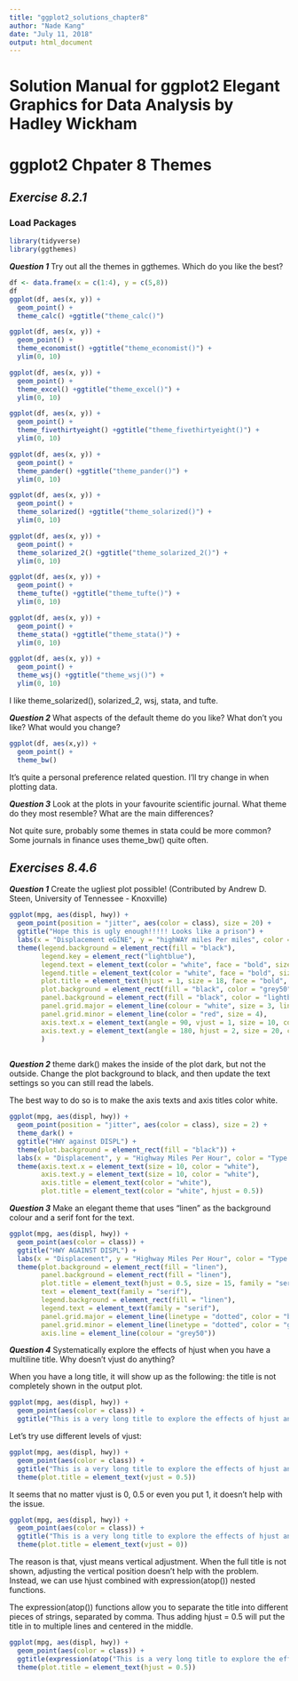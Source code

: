 ```yaml
---
title: "ggplot2_solutions_chapter8"
author: "Nade Kang"
date: "July 11, 2018"
output: html_document
---
```


# Solution Manual for ggplot2 Elegant Graphics for Data Analysis by Hadley Wickham
# ggplot2 Chpater 8 Themes

## *Exercise 8.2.1*
### Load Packages
```r
library(tidyverse)
library(ggthemes)
```

**_Question 1_** Try out all the themes in ggthemes. Which do you like the best?
```r
df <- data.frame(x = c(1:4), y = c(5,8))
df
ggplot(df, aes(x, y)) +
  geom_point() +
  theme_calc() +ggtitle("theme_calc()")

ggplot(df, aes(x, y)) +
  geom_point() +
  theme_economist() +ggtitle("theme_economist()") +
  ylim(0, 10)

ggplot(df, aes(x, y)) +
  geom_point() +
  theme_excel() +ggtitle("theme_excel()") +
  ylim(0, 10)

ggplot(df, aes(x, y)) +
  geom_point() +
  theme_fivethirtyeight() +ggtitle("theme_fivethirtyeight()") +
  ylim(0, 10)

ggplot(df, aes(x, y)) +
  geom_point() +
  theme_pander() +ggtitle("theme_pander()") +
  ylim(0, 10)

ggplot(df, aes(x, y)) +
  geom_point() +
  theme_solarized() +ggtitle("theme_solarized()") +
  ylim(0, 10)

ggplot(df, aes(x, y)) +
  geom_point() +
  theme_solarized_2() +ggtitle("theme_solarized_2()") +
  ylim(0, 10)

ggplot(df, aes(x, y)) +
  geom_point() +
  theme_tufte() +ggtitle("theme_tufte()") +
  ylim(0, 10)

ggplot(df, aes(x, y)) +
  geom_point() +
  theme_stata() +ggtitle("theme_stata()") +
  ylim(0, 10)

ggplot(df, aes(x, y)) +
  geom_point() +
  theme_wsj() +ggtitle("theme_wsj()") +
  ylim(0, 10)
```

I like theme_solarized(), solarized_2, wsj, stata, and tufte.

**_Question 2_** What aspects of the default theme do you like? What don’t you like?
What would you change?
```r
ggplot(df, aes(x,y)) +
  geom_point() +
  theme_bw()
```

It's quite a personal preference related question. I'll try change in when plotting data.

**_Question 3_** Look at the plots in your favourite scientific journal. What theme do they
most resemble? What are the main differences?

Not quite sure, probably some themes in stata could be more common? Some journals in finance
uses theme_bw() quite often.

## *Exercises 8.4.6*
**_Question 1_** Create the ugliest plot possible! (Contributed by Andrew D. Steen, University
of Tennessee - Knoxville)

```r
ggplot(mpg, aes(displ, hwy)) +
  geom_point(position = "jitter", aes(color = class), size = 20) +
  ggtitle("Hope this is ugly enough!!!!! Looks like a prison") +
  labs(x = "Displacement eGINE", y = "highWAY miles Per miles", color = "type of CAR") +
  theme(legend.background = element_rect(fill = "black"),
        legend.key = element_rect("lightblue"),
        legend.text = element_text(color = "white", face = "bold", size = 8),
        legend.title = element_text(color = "white", face = "bold", size = 4),
        plot.title = element_text(hjust = 1, size = 18, face = "bold", color = "red"),
        plot.background = element_rect(fill = "black", color = "grey50"),
        panel.background = element_rect(fill = "black", color = "lightblue"),
        panel.grid.major = element_line(colour = "white", size = 3, linetype = "dotted"),
        panel.grid.minor = element_line(color = "red", size = 4),
        axis.text.x = element_text(angle = 90, vjust = 1, size = 10, color = "red"),
        axis.text.y = element_text(angle = 180, hjust = 2, size = 20, color = "white")
        )
  
```

**_Question 2_** theme dark() makes the inside of the plot dark, but not the outside. Change
the plot background to black, and then update the text settings so you
can still read the labels.

The best way to do so is to make the axis texts and axis titles color white.

```r
ggplot(mpg, aes(displ, hwy)) +
  geom_point(position = "jitter", aes(color = class), size = 2) +
  theme_dark() +
  ggtitle("HWY against DISPL") +
  theme(plot.background = element_rect(fill = "black")) +
  labs(x = "Displacement", y = "Highway Miles Per Hour", color = "Type of Car") +
  theme(axis.text.x = element_text(size = 10, color = "white"),
        axis.text.y = element_text(size = 10, color = "white"),
        axis.title = element_text(color = "white"),
        plot.title = element_text(color = "white", hjust = 0.5))
```

**_Question 3_** Make an elegant theme that uses “linen” as the background colour and a
serif font for the text.

```r
ggplot(mpg, aes(displ, hwy)) +
  geom_point(aes(color = class)) +
  ggtitle("HWY AGAINST DISPL") +
  labs(x = "Displacement", y = "Highway Miles Per Hour", color = "Type of Car") +
  theme(plot.background = element_rect(fill = "linen"),
        panel.background = element_rect(fill = "linen"),
        plot.title = element_text(hjust = 0.5, size = 15, family = "serif"),
        text = element_text(family = "serif"),
        legend.background = element_rect(fill = "linen"),
        legend.text = element_text(family = "serif"),
        panel.grid.major = element_line(linetype = "dotted", color = "black", size = 0.4),
        panel.grid.minor = element_line(linetype = "dotted", color = "grey50", size = 0.4),
        axis.line = element_line(colour = "grey50"))
```

**_Question 4_** Systematically explore the effects of hjust when you have a multiline title.
Why doesn’t vjust do anything?

When you have a long title, it will show up as the following: the title is not completely shown in the output plot.
```r
ggplot(mpg, aes(displ, hwy)) +
  geom_point(aes(color = class)) +
  ggtitle("This is a very long title to explore the effects of hjust and vjust so let's see what will happen to the plot and answer the question")
```

Let's try use different levels of vjust:
```r
ggplot(mpg, aes(displ, hwy)) +
  geom_point(aes(color = class)) +
  ggtitle("This is a very long title to explore the effects of hjust and vjust so let's see what will happen to the plot and answer the question") +
  theme(plot.title = element_text(vjust = 0.5))
```

It seems that no matter vjust is 0, 0.5 or even you put 1, it doesn't help with the issue.
```r
ggplot(mpg, aes(displ, hwy)) +
  geom_point(aes(color = class)) +
  ggtitle("This is a very long title to explore the effects of hjust and vjust so let's see what will happen to the plot and answer the question") +
  theme(plot.title = element_text(vjust = 0))
```

The reason is that, vjust means vertical adjustment. When the full title is not shown, adjusting
the vertical position doesn't help with the problem. Instead, we can use hjust combined with expression(atop())
nested functions.

The expression(atop()) functions allow you to separate the title into different pieces of strings, separated by comma.
Thus adding hjust = 0.5 will put the title in to multiple lines and centered in the middle.
```r
ggplot(mpg, aes(displ, hwy)) +
  geom_point(aes(color = class)) +
  ggtitle(expression(atop("This is a very long title to explore the effects of hjust", "and vjust so let's see what will happen to the plot and answer the question"))) +
  theme(plot.title = element_text(hjust = 0.5))
```

